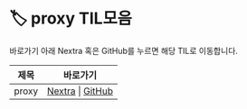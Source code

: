 
# 🏷️ proxy TIL모음

바로가기 아래 Nextra 혹은 GitHub를 누르면 해당 TIL로 이동합니다.

<LabelIcons />

| 제목 | 바로가기 |
|------|----------|
| proxy | [Nextra](/til/til-2025/til-07/05-proxy) \| [GitHub](https://github.com/MinHyeok-lee1/TIL/blob/main/2025/07/05-proxy.md) |
